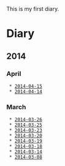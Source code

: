 This is my first diary.
= Diary =

== 2014 ==

=== April ===
  * [[2014-04-15]]
  * [[2014-04-14]]

=== March ===
  * [[2014-03-26]]
  * [[2014-03-25]]
  * [[2014-03-23]]
  * [[2014-03-20]]
  * [[2014-03-19]]
  * [[2014-03-18]]
  * [[2014-03-14]]
  * [[2014-03-08]]

